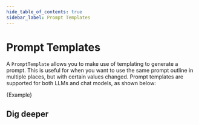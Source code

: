 ```yaml
---
hide_table_of_contents: true
sidebar_label: Prompt Templates
---
```



# Prompt Templates

A `PromptTemplate` allows you to make use of templating to generate a prompt. This is useful for when you want to use the same prompt outline in multiple places, but with certain values changed.
Prompt templates are supported for both LLMs and chat models, as shown below:

<CodeBlock language="typescript">{Example}</CodeBlock>

## Dig deeper

<DocCardList />
